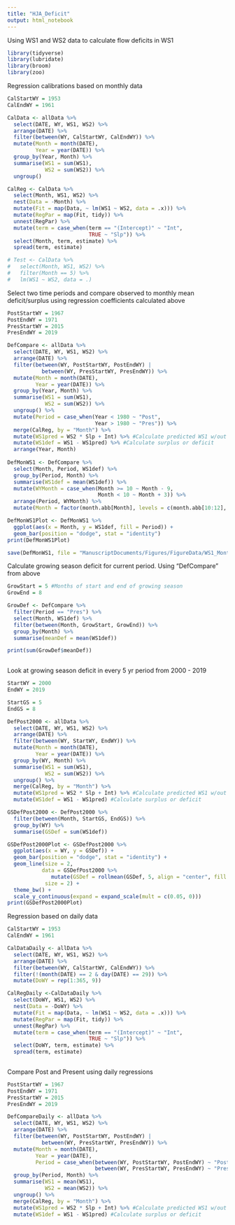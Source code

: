 ```yaml
---
title: "HJA_Deficit"
output: html_notebook
---
```


Using WS1 and WS2 data to calculate flow deficits in WS1

```r
library(tidyverse)
library(lubridate)
library(broom)
library(zoo)
```

Regression calibrations based on monthly data
```r
CalStartWY = 1953
CalEndWY = 1961

CalData <- allData %>% 
  select(DATE, WY, WS1, WS2) %>% 
  arrange(DATE) %>% 
  filter(between(WY, CalStartWY, CalEndWY)) %>% 
  mutate(Month = month(DATE),
         Year = year(DATE)) %>%
  group_by(Year, Month) %>%
  summarise(WS1 = sum(WS1),
            WS2 = sum(WS2)) %>%
  ungroup()

CalReg <- CalData %>% 
  select(Month, WS1, WS2) %>% 
  nest(Data = -Month) %>% 
  mutate(Fit = map(Data, ~ lm(WS1 ~ WS2, data = .x))) %>% 
  mutate(RegPar = map(Fit, tidy)) %>% 
  unnest(RegPar) %>% 
  mutate(term = case_when(term == "(Intercept)" ~ "Int",
                          TRUE ~ "Slp")) %>% 
  select(Month, term, estimate) %>% 
  spread(term, estimate)

# Test <- CalData %>% 
#   select(Month, WS1, WS2) %>% 
#   filter(Month == 5) %>% 
#   lm(WS1 ~ WS2, data = .)
```

Select two time periods and compare observed to monthly mean deficit/surplus using regression coefficients calculated above
```r
PostStartWY = 1967
PostEndWY = 1971
PresStartWY = 2015
PresEndWY = 2019

DefCompare <- allData %>% 
  select(DATE, WY, WS1, WS2) %>% 
  arrange(DATE) %>% 
  filter(between(WY, PostStartWY, PostEndWY) |
           between(WY, PresStartWY, PresEndWY)) %>% 
  mutate(Month = month(DATE),
         Year = year(DATE)) %>%
  group_by(Year, Month) %>% 
  summarise(WS1 = sum(WS1),
            WS2 = sum(WS2)) %>% 
  ungroup() %>% 
  mutate(Period = case_when(Year < 1980 ~ "Post",
                            Year > 1980 ~ "Pres")) %>% 
  merge(CalReg, by = "Month") %>% 
  mutate(WS1pred = WS2 * Slp + Int) %>% #Calculate predicted WS1 w/out treatment
  mutate(WS1def = WS1 - WS1pred) %>% #Calculate surplus or deficit
  arrange(Year, Month)
  
DefMonWS1 <- DefCompare %>% 
  select(Month, Period, WS1def) %>% 
  group_by(Period, Month) %>% 
  summarise(WS1def = mean(WS1def)) %>% 
  mutate(WYMonth = case_when(Month >= 10 ~ Month - 9,
                             Month < 10 ~ Month + 3)) %>% 
  arrange(Period, WYMonth) %>% 
  mutate(Month = factor(month.abb[Month], levels = c(month.abb[10:12], month.abb[1:9])))

DefMonWS1Plot <- DefMonWS1 %>% 
  ggplot(aes(x = Month, y = WS1def, fill = Period)) +
  geom_bar(position = "dodge", stat = "identity")
print(DefMonWS1Plot)

save(DefMonWS1, file = "ManuscriptDocuments/Figures/FigureData/WS1_Month_Deficit.RData")
```
Calculate growing season deficit for current period. Using "DefCompare" from above
```r
GrowStart = 5 #Months of start and end of growing season
GrowEnd = 8 

GrowDef <- DefCompare %>% 
  filter(Period == "Pres") %>% 
  select(Month, WS1def) %>% 
  filter(between(Month, GrowStart, GrowEnd)) %>% 
  group_by(Month) %>% 
  summarise(meanDef = mean(WS1def))

print(sum(GrowDef$meanDef))
  
```

Look at growing season deficit in every 5 yr period from 2000 - 2019
```r
StartWY = 2000
EndWY = 2019

StartGS = 5
EndGS = 8

DefPost2000 <- allData %>% 
  select(DATE, WY, WS1, WS2) %>% 
  arrange(DATE) %>% 
  filter(between(WY, StartWY, EndWY)) %>% 
  mutate(Month = month(DATE),
         Year = year(DATE)) %>%
  group_by(WY, Month) %>% 
  summarise(WS1 = sum(WS1),
            WS2 = sum(WS2)) %>% 
  ungroup() %>% 
  merge(CalReg, by = "Month") %>% 
  mutate(WS1pred = WS2 * Slp + Int) %>% #Calculate predicted WS1 w/out treatment
  mutate(WS1def = WS1 - WS1pred) #Calculate surplus or deficit

GSDefPost2000 <- DefPost2000 %>% 
  filter(between(Month, StartGS, EndGS)) %>% 
  group_by(WY) %>% 
  summarise(GSDef = sum(WS1def))

GSDefPost2000Plot <- GSDefPost2000 %>% 
  ggplot(aes(x = WY, y = GSDef)) + 
  geom_bar(position = "dodge", stat = "identity") +
  geom_line(size = 2, 
           data = GSDefPost2000 %>% 
              mutate(GSDef = rollmean(GSDef, 5, align = "center", fill = NA)),
            size = 2) +
  theme_bw() +
  scale_y_continuous(expand = expand_scale(mult = c(0.05, 0)))
print(GSDefPost2000Plot)
```


Regression based on daily data
```r
CalStartWY = 1953
CalEndWY = 1961

CalDataDaily <- allData %>% 
  select(DATE, WY, WS1, WS2) %>% 
  arrange(DATE) %>% 
  filter(between(WY, CalStartWY, CalEndWY)) %>% 
  filter(!(month(DATE) == 2 & day(DATE) == 29)) %>% 
  mutate(DoWY = rep(1:365, 9))

CalRegDaily <-CalDataDaily %>% 
  select(DoWY, WS1, WS2) %>% 
  nest(Data = -DoWY) %>% 
  mutate(Fit = map(Data, ~ lm(WS1 ~ WS2, data = .x))) %>% 
  mutate(RegPar = map(Fit, tidy)) %>% 
  unnest(RegPar) %>% 
  mutate(term = case_when(term == "(Intercept)" ~ "Int",
                          TRUE ~ "Slp")) %>% 
  select(DoWY, term, estimate) %>% 
  spread(term, estimate)
  
```

Compare Post and Present using daily regressions
```r
PostStartWY = 1967
PostEndWY = 1971
PresStartWY = 2015
PresEndWY = 2019

DefCompareDaily <- allData %>% 
  select(DATE, WY, WS1, WS2) %>% 
  arrange(DATE) %>% 
  filter(between(WY, PostStartWY, PostEndWY) |
           between(WY, PresStartWY, PresEndWY)) %>% 
  mutate(Month = month(DATE),
         Year = year(DATE),
         Period = case_when(between(WY, PostStartWY, PostEndWY) ~ "Post",
                            between(WY, PresStartWY, PresEndWY) ~ "Pres")) %>% 
  group_by(Period, Month) %>% 
  summarise(WS1 = mean(WS1),
            WS2 = mean(WS2)) %>% 
  ungroup() %>% 
  merge(CalReg, by = "Month") %>% 
  mutate(WS1pred = WS2 * Slp + Int) %>% #Calculate predicted WS1 w/out treatment
  mutate(WS1def = WS1 - WS1pred) #Calculate surplus or deficit

```


















